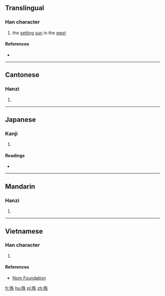 ==Translingual==

===Han character===
{{Han char|rn=72|rad=日|as=05|sn=9|four=65030|canj=AHQO|ids=⿰日失}}

# the [[set]]ting [[sun]] in the [[west]]

====References====
* {{Han ref|kx=0494.050|dkj=13864|dj=0858.110|hdz=21502.010|uh=6633|ud=26163|bh=CEF2|bd=52978}}

----

==Cantonese==

===Hanzi===
{{yue-hanzi|jyut=[[dit6]]|y=dit6}}

# {{defn|lang=yue|sort=日05}}

----

==Japanese==

===Kanji===
{{ja-kanji|grade=|rs=日05}}

# {{defn|lang=ja|sort=日05}}

====Readings====
* {{ja-readings|on=[[てつ]] (tetsu), [[でち]] (dechi), [[いつ]] (itsu)|kun=[[かたむく]] (katamuku)}}

----

==Mandarin==

===Hanzi===
{{cmn-hanzi|pin=[[dié]] ([[die2]])|wg=tieh<sup>2</sup>}}

# {{defn|lang=cmn|sort=日05}}

----

==Vietnamese==

===Han character===
{{vi-readings|rs=日05| hanviet = điệt}}

# {{defn|lang=vi|sort=日05}}

====References====
*[http://nomfoundation.org/common/nom_details.php?codepoint=6633 Nom Foundation]

[[fr:昳]]
[[hu:昳]]
[[pl:昳]]
[[zh:昳]]